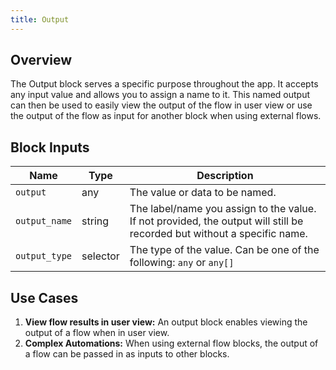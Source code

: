 ```yaml
---
title: Output
---
```


## Overview

The Output block serves a specific purpose throughout the app. It accepts any input value and allows you to assign a name to it. This named output can then be used to easily view the output of the flow in user view or use the output of the flow as input for another block when using external flows.

## Block Inputs

| Name          | Type     | Description                                                                                                             |
| ------------- | -------- | ----------------------------------------------------------------------------------------------------------------------- |
| `output`      | any      | The value or data to be named.                                                                                          |
| `output_name` | string   | The label/name you assign to the value. If not provided, the output will still be recorded but without a specific name. |
| `output_type` | selector | The type of the value. Can be one of the following: `any` or `any[]`                                                    |

## Use Cases

1. **View flow results in user view:** An output block enables viewing the output of a flow when in user view.
2. **Complex Automations:** When using external flow blocks, the output of a flow can be passed in as inputs to other blocks.

